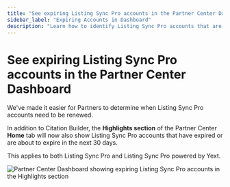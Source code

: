 ```yaml
---
title: "See expiring Listing Sync Pro accounts in the Partner Center Dashboard"
sidebar_label: "Expiring Accounts in Dashboard"
description: "Learn how to identify Listing Sync Pro accounts that are about to expire using the Partner Center Dashboard."
---
```


# See expiring Listing Sync Pro accounts in the Partner Center Dashboard

We've made it easier for Partners to determine when Listing Sync Pro accounts need to be renewed.

In addition to Citation Builder, the **Highlights section** of the Partner Center **Home** tab will now also show Listing Sync Pro accounts that have expired or are about to expire in the next 30 days.

This applies to both Listing Sync Pro and Listing Sync Pro powered by Yext.

![Partner Center Dashboard showing expiring Listing Sync Pro accounts in the Highlights section](./img/expiring-listing-sync-pro-accounts.png)